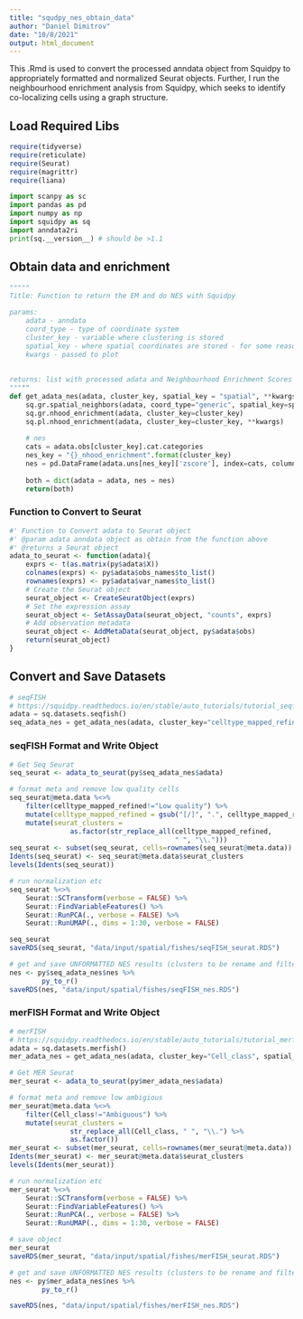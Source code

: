 ```yaml
---
title: "squdpy_nes_obtain_data"
author: "Daniel Dimitrov"
date: "10/8/2021"
output: html_document
---
```


This .Rmd is used to convert the processed anndata object from Squidpy to
appropriately formatted and normalized Seurat objects.
Further, I run the neighbourhood enrichment analysis from Squidpy, which seeks
to identify co-localizing cells using a graph structure.

## Load Required Libs
```r
require(tidyverse)
require(reticulate)
require(Seurat)
require(magrittr)
require(liana)
```

```python
import scanpy as sc
import pandas as pd
import numpy as np
import squidpy as sq
import anndata2ri
print(sq.__version__) # should be >1.1
```


## Obtain data and enrichment
```python
"""""
Title: Function to return the EM and do NES with Squidpy

params:
    adata - anndata
    coord_type - type of coordinate system
    cluster_key - variable where clustering is stored
    spatial_key - where spatial coordinates are stored - for some reason relevant for neighbourhood analysis
    kwargs - passed to plot
    
    
returns: list with processed adata and Neighbourhood Enrichment Scores (NES)
"""""
def get_adata_nes(adata, cluster_key, spatial_key = "spatial", **kwargs):
    sq.gr.spatial_neighbors(adata, coord_type="generic", spatial_key=spatial_key)
    sq.gr.nhood_enrichment(adata, cluster_key=cluster_key)
    sq.pl.nhood_enrichment(adata, cluster_key=cluster_key, **kwargs)
    
    # nes
    cats = adata.obs[cluster_key].cat.categories
    nes_key = "{}_nhood_enrichment".format(cluster_key)
    nes = pd.DataFrame(adata.uns[nes_key]['zscore'], index=cats, columns=cats)
    
    both = dict(adata = adata, nes = nes)
    return(both)
```

### Function to Convert to Seurat
```r
#' Function to Convert adata to Seurat object
#' @param adata anndata object as obtain from the function above
#' @returns a Seurat object
adata_to_seurat <- function(adata){
    exprs <- t(as.matrix(py$adata$X))
    colnames(exprs) <- py$adata$obs_names$to_list()
    rownames(exprs) <- py$adata$var_names$to_list()
    # Create the Seurat object
    seurat_object <- CreateSeuratObject(exprs)
    # Set the expression assay
    seurat_object <- SetAssayData(seurat_object, "counts", exprs)
    # Add observation metadata
    seurat_object <- AddMetaData(seurat_object, py$adata$obs)
    return(seurat_object)
}
```

## Convert and Save Datasets
```python
# seqFISH
# https://squidpy.readthedocs.io/en/stable/auto_tutorials/tutorial_seqfish.html#sphx-glr-auto-tutorials-tutorial-seqfish-py
adata = sq.datasets.seqfish()
seq_adata_nes = get_adata_nes(adata, cluster_key="celltype_mapped_refined", method="ward")
```


### seqFISH Format and Write Object
```r
# Get Seq Seurat
seq_seurat <- adata_to_seurat(py$seq_adata_nes$adata)

# format meta and remove low quality cells
seq_seurat@meta.data %<>% 
    filter(celltype_mapped_refined!="Low quality") %>%
    mutate(celltype_mapped_refined = gsub("[/]", ".", celltype_mapped_refined)) %>%
    mutate(seurat_clusters = 
               as.factor(str_replace_all(celltype_mapped_refined,
                                         " ", "\\."))) 
seq_seurat <- subset(seq_seurat, cells=rownames(seq_seurat@meta.data))
Idents(seq_seurat) <- seq_seurat@meta.data$seurat_clusters
levels(Idents(seq_seurat))

# run normalization etc
seq_seurat %<>%
    Seurat::SCTransform(verbose = FALSE) %>%
    Seurat::FindVariableFeatures() %>%
    Seurat::RunPCA(., verbose = FALSE) %>%
    Seurat::RunUMAP(., dims = 1:30, verbose = FALSE)

seq_seurat
saveRDS(seq_seurat, "data/input/spatial/fishes/seqFISH_seurat.RDS")

# get and save UNFORMATTED NES results (clusters to be rename and filtered)
nes <- py$seq_adata_nes$nes %>%
        py_to_r()
saveRDS(nes, "data/input/spatial/fishes/seqFISH_nes.RDS")
```


### merFISH Format and Write Object
```python
# merFISH
# https://squidpy.readthedocs.io/en/stable/auto_tutorials/tutorial_merfish.html#sphx-glr-auto-tutorials-tutorial-merfish-py
adata = sq.datasets.merfish()
mer_adata_nes = get_adata_nes(adata, cluster_key="Cell_class", spatial_key="spatial3d", method="single", cmap="inferno", vmin=-50, vmax=100)
```

```r
# Get MER Seurat
mer_seurat <- adata_to_seurat(py$mer_adata_nes$adata)

# format meta and remove low ambigious
mer_seurat@meta.data %<>%
    filter(Cell_class!="Ambiguous") %>%
    mutate(seurat_clusters = 
               str_replace_all(Cell_class, " ", "\\.") %>%
               as.factor())
mer_seurat <- subset(mer_seurat, cells=rownames(mer_seurat@meta.data))
Idents(mer_seurat) <- mer_seurat@meta.data$seurat_clusters
levels(Idents(mer_seurat))

# run normalization etc
mer_seurat %<>% 
    Seurat::SCTransform(verbose = FALSE) %>%
    Seurat::FindVariableFeatures() %>%
    Seurat::RunPCA(., verbose = FALSE) %>%
    Seurat::RunUMAP(., dims = 1:30, verbose = FALSE) 

# save object
mer_seurat
saveRDS(mer_seurat, "data/input/spatial/fishes/merFISH_seurat.RDS")

# get and save UNFORMATTED NES results (clusters to be rename and filtered)
nes <- py$mer_adata_nes$nes %>%
        py_to_r() 

saveRDS(nes, "data/input/spatial/fishes/merFISH_nes.RDS")
```


